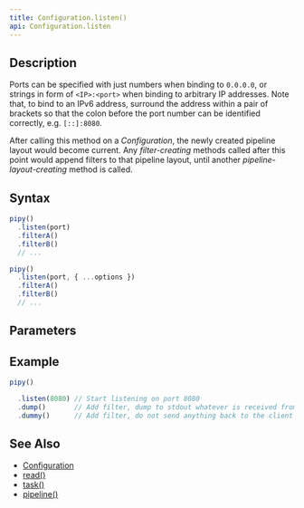 ```yaml
---
title: Configuration.listen()
api: Configuration.listen
---
```


## Description

<Summary/>

Ports can be specified with just numbers when binding to `0.0.0.0`, or strings in form of `<IP>:<port>` when binding to arbitrary IP addresses. Note that, to bind to an IPv6 address, surround the address within a pair of brackets so that the colon before the port number can be identified correctly, e.g. `[::]:8080`.

After calling this method on a _Configuration_, the newly created pipeline layout would become current. Any _filter-creating_ methods called after this point would append filters to that pipeline layout, until another _pipeline-layout-creating_ method is called.

## Syntax

``` js
pipy()
  .listen(port)
  .filterA()
  .filterB()
  // ...

pipy()
  .listen(port, { ...options })
  .filterA()
  .filterB()
  // ...
```

## Parameters

<Parameters/>

## Example

``` js
pipy()

  .listen(8080) // Start listening on port 8080
  .dump()       // Add filter, dump to stdout whatever is received from the port
  .dummy()      // Add filter, do not send anything back to the client
```

## See Also

* [Configuration](/reference/api/Configuration)
* [read()](/reference/api/Configuration/read)
* [task()](/reference/api/Configuration/task)
* [pipeline()](/reference/api/Configuration/pipeline)
